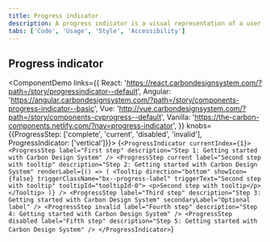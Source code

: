 ```yaml
---
title: Progress indicator
description: A progress indicator is a visual representation of a user's progress through a set of steps. It guides the user through a number of steps in order to complete a specified process.
tabs: ['Code', 'Usage', 'Style', 'Accessibility']
---
```


## Progress indicator

<ComponentDemo
  links={{
    React: 'https://react.carbondesignsystem.com/?path=/story/progressindicator--default',
    Angular:
      'https://angular.carbondesignsystem.com/?path=/story/components-progress-indicator--basic',
    Vue: 'http://vue.carbondesignsystem.com/?path=/story/components-cvprogress--default',
    Vanilla: 'https://the-carbon-components.netlify.com/?nav=progress-indicator',
  }}
  knobs={{ProgressStep: ['complete', 'current', 'disabled', 'invalid'], ProgressIndicator: ['vertical']}}>
  {`
<ProgressIndicator currentIndex={1}>
    <ProgressStep
      label="First step"
      description="Step 1: Getting started with Carbon Design System"
    />
    <ProgressStep
      current
      label="Second step with tooltip"
      description="Step 2: Getting started with Carbon Design System"
      renderLabel={() => (
        <Tooltip
          direction="bottom"
          showIcon={false}
          triggerClassName="bx--progress-label"
          triggerText="Second step with tooltip"
          tooltipId="tooltipId-0">
          <p>Second step with tooltip</p>
        </Tooltip>
      )}
    />
    <ProgressStep
      label="Third step"
      description="Step 3: Getting started with Carbon Design System"
      secondaryLabel="Optional label"
    />
    <ProgressStep
      invalid
      label="Fourth step"
      description="Step 4: Getting started with Carbon Design System"
    />
    <ProgressStep
      disabled
      label="Fifth step"
      description="Step 5: Getting started with Carbon Design System"
    />
  </ProgressIndicator>
`}

</ComponentDemo>
